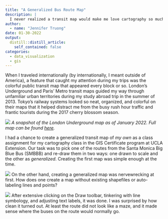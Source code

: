 ```yaml
---
title: "A Generalized Bus Route Map"
description: |
  I never realized a transit map would make me love cartography so much.
author:
  - name: "Jennifer Truong"
date: 01-30-2022
output:
  distill::distill_article:
    self_contained: false
categories:
  - data_visualization
  - gis
---
```


When I traveled internationally (by internationally, I meant outside of America), a feature that caught my attention during my trips was the colorful public transit map that appeared every block or so. London's Underground and Paris' Metro transit maps guided my way through unfamiliar urban territories during my study abroad trip in the summer of 2013. Tokyo's railway systems looked so neat, organized, and colorful on their maps that it helped distract me from the busy rush hour traffic and frantic tourists during the 2017 cherry blossom season.

![](img/london underground map.png)
*A snapshot of the London Underground map as of January 2022. Full map can be found [here](https://tfl.gov.uk/maps/track/tube).*

I had a chance to create a generalized transit map of *my own* as a class assignment for my cartography class in the GIS Certificate program at UCLA Extension. Our task was to pick one of the routes from the Santa Monica Big Blue Bus (SMBBB) and re-draw them in two ways: one drawn to scale and the other as *generalized*. Creating the first map was simple enough at the time.

![](img/smbbb-r8-drawn2scale.png)
On the other hand, creating a generalized map was nervewrecking at first. How does one create a map without existing shapefiles or auto-labeling lines and points?

![](img/smbbb-r8-generalized.png)
After extensive clicking on the Draw toolbar, tinkering with line symbology, and adjusting text labels, it was done. I was surprised by how clean it turned out. At least the route did not look like a maze, and it made sense where the buses on the route would normally go.